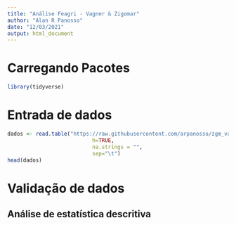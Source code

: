 ```yaml
---
title: "Análise Feagri - Vagner & Zigomar"
author: "Alan R Panosso"
date: "12/03/2021"
output: html_document
---
```


# Carregando Pacotes

```r
library(tidyverse)
```


# Entrada de dados
```r
dados <- read.table("https://raw.githubusercontent.com/arpanosso/zgm_vagnr_feagri/main/dados/Dados_gerais.txt",
                           h=TRUE,
                           na.strings = "",
                           sep="\t")
head(dados)
```

# Validação de dados  
## Análise de estatística descritiva  

